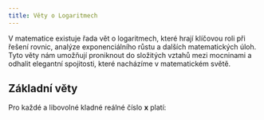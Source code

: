 ```yaml
---
title: Věty o Logaritmech
---
```


V matematice existuje řada vět o logaritmech, které hrají klíčovou roli při řešení rovnic, analýze exponenciálního růstu a dalších matematických úloh.
Tyto věty nám umožňují proniknout do složitých vztahů mezi mocninami a odhalit elegantní spojitosti, které nacházíme v matematickém světě.
## Základní věty

Pro každé <Latex formula="a \in \Reals \setminus \Set{1}" /> a libovolné kladné reálné číslo **x** platí: <Latex formula="a^{log _{a} x} = x" />
